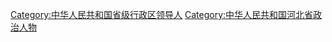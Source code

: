 [[Category:中华人民共和国省级行政区领导人|Category:中华人民共和国省级行政区领导人]]
[[Category:中华人民共和国河北省政治人物|Category:中华人民共和国河北省政治人物]]